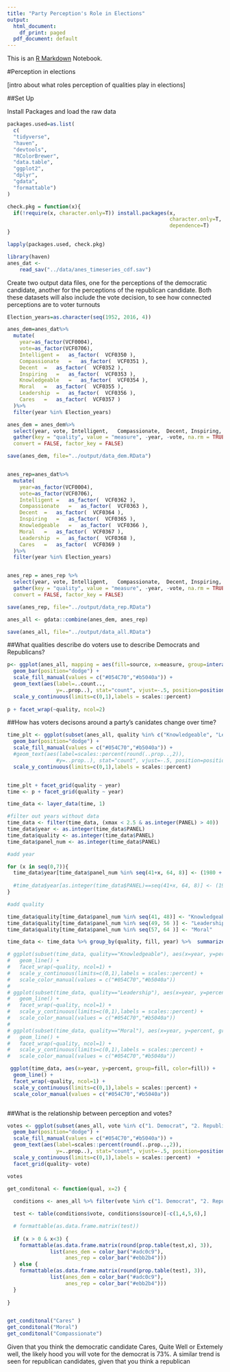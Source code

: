 ```yaml
---
title: "Party Perception's Role in Elections"
output:
  html_document:
    df_print: paged
  pdf_document: default
---
```


This is an [R Markdown](http://rmarkdown.rstudio.com) Notebook. 

#Perception in elections 

[intro about what roles perception of qualities play in elections]

##Set Up

Install Packages and load the raw data

```r
packages.used=as.list(
  c(
  "tidyverse",
  "haven",
  "devtools",
  "RColorBrewer",
  "data.table",
  "ggplot2",
  "dplyr",
  "gdata",
  "formattable")
)

check.pkg = function(x){
  if(!require(x, character.only=T)) install.packages(x, 
                                                     character.only=T,
                                                     dependence=T)
}

lapply(packages.used, check.pkg)

library(haven)
anes_dat <-
    read_sav("../data/anes_timeseries_cdf.sav")
```

Create two output data files, one for the perceptions of the democratic candidate, another for the perceptions of the republican candidate. Both these datasets will also include the vote decision, to see how connected perceptions are to voter turnouts

```r
Election_years=as.character(seq(1952, 2016, 4))

anes_dem=anes_dat%>%
  mutate(
    year=as_factor(VCF0004),
    vote=as_factor(VCF0706),
    Intelligent	=	as_factor(	VCF0350	),
    Compassionate	=	as_factor(	VCF0351	),
    Decent	=	as_factor(	VCF0352	),
    Inspiring	=	as_factor(	VCF0353	),
    Knowledgeable	=	as_factor(	VCF0354	),
    Moral	=	as_factor(	VCF0355	),
    Leadership	=	as_factor(	VCF0356	),
    Cares	=	as_factor(	VCF0357	)
  )%>%
  filter(year %in% Election_years)

anes_dem = anes_dem%>%
  select(year, vote, Intelligent,	Compassionate,	Decent,	Inspiring,	Knowledgeable,	Moral,	Leadership,	Cares)%>%
  gather(key = "quality", value = "measure", -year, -vote, na.rm = TRUE,
  convert = FALSE, factor_key = FALSE)

save(anes_dem, file="../output/data_dem.RData")


anes_rep=anes_dat%>%
  mutate(
    year=as_factor(VCF0004),
    vote=as_factor(VCF0706),
    Intelligent	=	as_factor(	VCF0362	),
    Compassionate	=	as_factor(	VCF0363	),
    Decent	=	as_factor(	VCF0364	),
    Inspiring	=	as_factor(	VCF0365	),
    Knowledgeable	=	as_factor(	VCF0366	),
    Moral	=	as_factor(	VCF0367	),
    Leadership	=	as_factor(	VCF0368	),
    Cares	=	as_factor(	VCF0369	)
  )%>%
  filter(year %in% Election_years)


anes_rep = anes_rep %>% 
  select(year, vote, Intelligent,	Compassionate,	Decent,	Inspiring,	Knowledgeable,	Moral,	Leadership,	Cares) %>%
  gather(key = "quality", value = "measure", -year, -vote, na.rm = TRUE,
  convert = FALSE, factor_key = FALSE)

save(anes_rep, file="../output/data_rep.RData")

anes_all <- gdata::combine(anes_dem, anes_rep)

save(anes_all, file="../output/data_all.RData")

```



##What qualities describe do voters use to describe Democrats and Republicans?
```r

p<- ggplot(anes_all, mapping = aes(fill=source, x=measure, group=interaction(source, quality), y= (..prop..))) + 
  geom_bar(position="dodge") +
  scale_fill_manual(values = c("#054C70","#b5040a")) +
  geom_text(aes(label=..count.., 
                y=..prop..), stat="count", vjust=-.5, position=position_dodge(.9)) +
  scale_y_continuous(limits=c(0,1),labels = scales::percent) 
  
p + facet_wrap(~quality, ncol=2)

```


##How has voters decisons around a party's canidates change over time?
```r

time_plt <- ggplot(subset(anes_all, quality %in% c("Knowledgeable", "Leadership", "Moral")), mapping = aes(fill=source, x=measure, group=interaction(source, quality), y= (..prop..))) + 
  geom_bar(position="dodge") +
  scale_fill_manual(values = c("#054C70","#b5040a")) +
  #geom_text(aes(label=scales::percent(round(..prop..,2)), 
                #y=..prop..), stat="count", vjust=-.5, position=position_dodge(.9)) +
  scale_y_continuous(limits=c(0,1),labels = scales::percent) 


time_plt + facet_grid(quality ~ year)
time <- p + facet_grid(quality ~ year)

```

```r
time_data <- layer_data(time, 1)

#filter out years without data
time_data <- filter(time_data, (xmax < 2.5 & as.integer(PANEL) > 40))
time_data$year <- as.integer(time_data$PANEL)
time_data$quality <- as.integer(time_data$PANEL)
time_data$panel_num <- as.integer(time_data$PANEL)

```

```r
#add year

for (x in seq(0,7)){
  time_data$year[time_data$panel_num %in% seq(41+x, 64, 8)] <- (1980 + 4*x)
                      
  #time_data$year[as.integer(time_data$PANEL)==seq(41+x, 64, 8)] <- (1980 + 4*x)
}

#add quality

time_data$quality[time_data$panel_num %in% seq(41, 48)] <- "Knowledgeable"
time_data$quality[time_data$panel_num %in% seq(49, 56 )] <- "Leadership"
time_data$quality[time_data$panel_num %in% seq(57, 64 )] <- "Moral"

time_data <- time_data %>% group_by(quality, fill, year) %>%  summarize(percent = sum(y))


```

```r
# ggplot(subset(time_data, quality=="Knowledgeable"), aes(x=year, y=percent, group=fill, color=fill)) +
#   geom_line() +
#   facet_wrap(~quality, ncol=1) +
#   scale_y_continuous(limits=c(0,1),labels = scales::percent) +
#   scale_color_manual(values = c("#054C70","#b5040a")) 
# 
# ggplot(subset(time_data, quality=="Leadership"), aes(x=year, y=percent, group=fill, color=fill)) +
#   geom_line() +
#   facet_wrap(~quality, ncol=1) +
#   scale_y_continuous(limits=c(0,1),labels = scales::percent) +
#   scale_color_manual(values = c("#054C70","#b5040a")) 
# 
# ggplot(subset(time_data, quality=="Moral"), aes(x=year, y=percent, group=fill, color=fill)) +
#   geom_line() +
#   facet_wrap(~quality, ncol=1) +
#   scale_y_continuous(limits=c(0,1),labels = scales::percent) +
#   scale_color_manual(values = c("#054C70","#b5040a"))

 ggplot(time_data, aes(x=year, y=percent, group=fill, color=fill)) +
  geom_line() +
  facet_wrap(~quality, ncol=1) +
  scale_y_continuous(limits=c(0,1),labels = scales::percent) +
  scale_color_manual(values = c("#054C70","#b5040a"))



```

##What is the relationship between perception and votes?
```r

votes <- ggplot(subset(anes_all, vote %in% c("1. Democrat", "2. Republican")), mapping = aes(fill=source, x=measure, group=interaction(source, quality), y= (..prop..))) + 
  geom_bar(position="dodge") +
  scale_fill_manual(values = c("#054C70","#b5040a")) +
  geom_text(aes(label=scales::percent(round(..prop..,2)), 
                y=..prop..), stat="count", vjust=-.5, position=position_dodge(.9)) +
  scale_y_continuous(limits=c(0,1),labels = scales::percent)  + 
  facet_grid(quality~ vote)

votes
```
```r

get_conditonal <- function(qual, x=2) {
  
  conditions <- anes_all %>% filter(vote %in% c("1. Democrat", "2. Republican"), measure %in% c("1. Extremely well","2. Quite well" ), quality==qual)

  test <- table(conditions$vote, conditions$source)[-c(1,4,5,6),]

  # formattable(as.data.frame.matrix(test))
  
  if (x > 0 & x<3) {
    formattable(as.data.frame.matrix(round(prop.table(test,x), 3)), 
              list(anes_dem = color_bar("#adc0c9"),
                   anes_rep = color_bar("#ebb2b4")))
  } else {
    formattable(as.data.frame.matrix(round(prop.table(test), 3)), 
              list(anes_dem = color_bar("#adc0c9"),
                   anes_rep = color_bar("#ebb2b4")))
  }
  
}


get_conditonal("Cares" )
get_conditonal("Moral")
get_conditonal("Compassionate")


```
Given that you think the democratic candidate Cares, Quite Well or Extemely well, the likely hood you will vote for the democrat is 73%. A similar trend is seen for republican candidates, given that you think a republican

